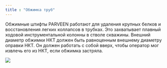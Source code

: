 ```yaml
---
title : "Обжимка труб"
---
```


Обжимные штифты PARVEEN работают для удаления крупных белков и восстановления легких коллапсов в трубках. Это захватывает плавный ходовой инструментальной колонны в стволе скважины. Внешний диаметр обжимки НКТ должен быть равноценным внешнему диаметру оправки НКТ. Он должен работать с собой вверх, чтобы оператор мог извлечь его из НКТ, если обжимка застряла.

<img src="./tubing-gauge-cutter-ring-set.png" />